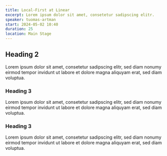 ```yaml
---
title: Local-First at Linear
excerpt: Lorem ipsum dolor sit amet, consetetur sadipscing elitr.
speaker: tuomas-artman
start: 2024-05-02 10:40
duration: 25
location: Main Stage
---
```


## Heading 2

Lorem ipsum dolor sit amet, consetetur sadipscing elitr, sed diam nonumy eirmod tempor invidunt ut labore et dolore magna aliquyam erat, sed diam voluptua.

### Heading 3

Lorem ipsum dolor sit amet, consetetur sadipscing elitr, sed diam nonumy eirmod tempor invidunt ut labore et dolore magna aliquyam erat, sed diam voluptua.

### Heading 3

Lorem ipsum dolor sit amet, consetetur sadipscing elitr, sed diam nonumy eirmod tempor invidunt ut labore et dolore magna aliquyam erat, sed diam voluptua.
